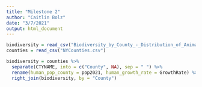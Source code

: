 ```yaml
---
title: "Milestone 2"
author: "Caitlin Bolz"
date: "3/7/2021"
output: html_document
---
```


```r
biodiversity = read_csv("Biodiversity_by_County_-_Distribution_of_Animals__Plants_and_Natural_Communities.csv")
counties = read_csv("NYCounties.csv")
```

```r
biodiversity = counties %>% 
  separate(CTYNAME, into = c("County", NA), sep = " ") %>% 
  rename(human_pop_county = pop2021, human_growth_rate = GrowthRate) %>% 
  right_join(biodiversity, by = "County")
```
